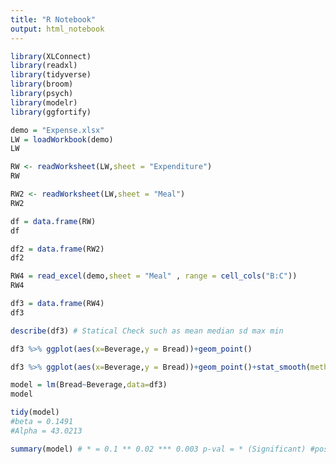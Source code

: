 ```yaml
---
title: "R Notebook"
output: html_notebook
---
```



```r
library(XLConnect)
library(readxl)
library(tidyverse)
library(broom)
library(psych)
library(modelr)
library(ggfortify)
```

```r
demo = "Expense.xlsx"
LW = loadWorkbook(demo)
LW
```

```r
RW <- readWorksheet(LW,sheet = "Expenditure")
RW
```

```r
RW2 <- readWorksheet(LW,sheet = "Meal")
RW2
```

```r
df = data.frame(RW)
df
```

```r
df2 = data.frame(RW2)
df2
```


```r
RW4 = read_excel(demo,sheet = "Meal" , range = cell_cols("B:C"))
RW4
```

```r
df3 = data.frame(RW4)
df3
```

```r
describe(df3) # Statical Check such as mean median sd max min 
```

```r
df3 %>% ggplot(aes(x=Beverage,y = Bread))+geom_point()

```
```r
df3 %>% ggplot(aes(x=Beverage,y = Bread))+geom_point()+stat_smooth(method='lm',se = FALSE)
```

```r
model = lm(Bread~Beverage,data=df3)
model
```

```r
tidy(model)
#beta = 0.1491 
#Alpha = 43.0213 
```


```r
summary(model) # * = 0.1 ** 0.02 *** 0.003 p-val = * (Significant) #position of point 
```




